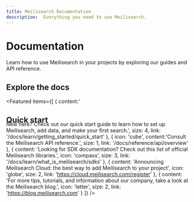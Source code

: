 ```yaml
---
title: Meilisearch Documentation
description:  Everything you need to use Meilisearch.
---
```


# Documentation

Learn how to use Meilisearch in your projects by exploring our guides and API reference.

## Explore the docs

<Featured items={[
  {
    content:'<h2 style="margin-bottom: -10px">Quick start</h2> New here? Check out our quick start guide to learn how to set up Meilisearch, add data, and make your first search.',
    size: 4,
    link: '/docs/learn/getting_started/quick_start'
  },
  {
    icon: 'cube',
    content:'Consult the Meilisearch API reference.',
    size: 1,
    link: '/docs/reference/api/overview'
  },
  {
    content: 'Looking for SDK documentation? Check out this list of official Meilisearch libraries.',
    icon: 'compass',
    size: 3,
    link: '/docs/learn/what_is_meilisearch/sdks'
  },
  {
    content: 'Announcing Meilisearch Cloud: the best way to add Meilisearch to your project',
    icon: 'globe',
    size: 2,
    link: 'https://cloud.meilisearch.com/register'
  },
  {
    content:
      'For more tips, tutorials, and information about our company, take a look at the Meilisearch blog.',
    icon: 'letter',
    size: 2,
    link: 'https://blog.meilisearch.com'
  }
]} />
